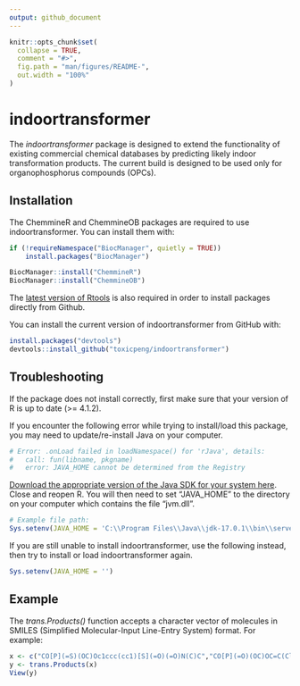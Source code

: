 ```yaml
---
output: github_document
---
```


<!-- README.md is generated from README.Rmd. Please edit that file -->

```r
knitr::opts_chunk$set(
  collapse = TRUE,
  comment = "#>",
  fig.path = "man/figures/README-",
  out.width = "100%"
)
```

# indoortransformer

<!-- badges: start -->
<!-- badges: end -->

The *indoortransformer* package is designed to extend the functionality of existing commercial chemical databases by predicting likely indoor transformation products. The current build is designed to be used only for organophosphorus compounds (OPCs).

## Installation

The ChemmineR and ChemmineOB packages are required to use indoortransformer. You can install them with:

``` r
if (!requireNamespace("BiocManager", quietly = TRUE))
    install.packages("BiocManager")

BiocManager::install("ChemmineR")
BiocManager::install("ChemmineOB")
```

The [latest version of Rtools](https://cran.r-project.org/bin/windows/Rtools/) is also required in order to install packages directly from Github.


You can install the current version of indoortransformer from GitHub with:

``` r
install.packages("devtools")
devtools::install_github("toxicpeng/indoortransformer")
```

## Troubleshooting

If the package does not install correctly, first make sure that your version of R is up to date (>= 4.1.2).


If you encounter the following error while trying to install/load this package, you may need to update/re-install Java on your computer. 
``` r
# Error: .onLoad failed in loadNamespace() for 'rJava', details:
#   call: fun(libname, pkgname)
#   error: JAVA_HOME cannot be determined from the Registry
```

[Download the appropriate version of the Java SDK for your system here](https://www.oracle.com/java/technologies/downloads/). Close and reopen R. You will then need to set “JAVA_HOME” to the directory on your computer which contains the file “jvm.dll”.
``` r
# Example file path:
Sys.setenv(JAVA_HOME = 'C:\\Program Files\\Java\\jdk-17.0.1\\bin\\server')
```

If you are still unable to install indoortransformer, use the following instead, then try to install or load indoortransformer again.
```r
Sys.setenv(JAVA_HOME = '')
```



## Example

The *trans.Products()* function accepts a character vector of molecules in SMILES (Simplified Molecular-Input Line-Entry System) format. For example: 

``` r
x <- c("CO[P](=S)(OC)Oc1ccc(cc1)[S](=O)(=O)N(C)C","CO[P](=O)(OC)OC=C(Cl)Cl")
y <- trans.Products(x)
View(y)
```


